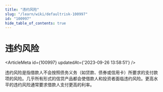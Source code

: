 ```yaml
---
title: "违约风险"
slug: "/learn/wiki/defaultrisk-100997"
id: "100997"
hide_table_of_contents: true
---
```



# 违约风险

<ArticleMeta id={100997} updatedAt={'2023-09-26 13:58:51'} />
<div className='border-solid border-b border-t-0 my-4 border-[var(--ifm-color-gray-300)]' />

违约风险是指借款人不会按照债务义务（如贷款、债券或信用卡）所要求的支付款项的风险。几乎所有形式的信贷产品都会使借款人和投资者面临违约风险。更高水平的违约风险通常要求借款人支付更高的利率。
